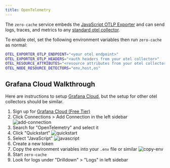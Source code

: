 ```yaml
---
title: OpenTelemetry
---
```


The `zero-cache` service embeds the [JavaScript OTLP Exporter](https://opentelemetry.io/docs/languages/js/) and can send logs, traces, and metrics to any [standard otel collector](https://opentelemetry.io/).

To enable otel, set the following environment variables then run `zero-cache` as normal:

```sh
OTEL_EXPORTER_OTLP_ENDPOINT="<your otel endpoint>"
OTEL_EXPORTER_OTLP_HEADERS="<auth headers from your otel collector>"
OTEL_RESOURCE_ATTRIBUTES="<resource attributes from your otel collector>"
OTEL_NODE_RESOURCE_DETECTORS="env,host,os"
```

## Grafana Cloud Walkthrough

Here are instructions to setup [Grafana Cloud](https://grafana.com/oss/grafana/), but the setup for other otel collectors should be similar.

1. Sign up for [Grafana Cloud (Free Tier)](https://grafana.com/auth/sign-up/create-user?pg=login)
2. Click Connections > Add Connection in the left sidebar
  ![add-connection](/images/debugging/otel/add-connection.png)
3. Search for "OpenTelemetry" and select it
4. Click "Quickstart"
  ![quickstart](/images/debugging/otel/quickstart.png)
5. Select "JavaScript"
  ![javascript](/images/debugging/otel/javascript.png)
6. Create a new token
7. Copy the environment variables into your `.env` file or similar
  ![copy-env](/images/debugging/otel/env.png)
8. Start `zero-cache`
9. Look for logs under "Drilldown" > "Logs" in left sidebar